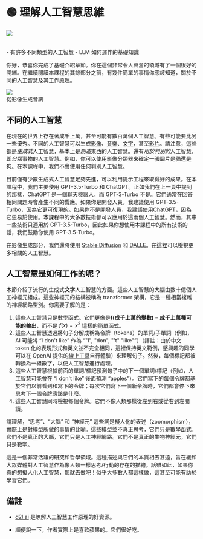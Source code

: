
# 🟢 理解人工智慧思維

<div style={{ textAlign: "center" }}>
  <Image
    src={"/docs/assets/basics/brain.svg"}
    width={1228}
    height={1014}
    style={{
      width: "100%",
      height: "300px",
      verticalAlign: "top",
      margin: "auto",
    }}
  />
</div>
<br />

<Takeaways>- 有許多不同類型的人工智慧 - LLM 如何運作的基礎知識</Takeaways>

你好，恭喜你完成了基礎介紹章節。你在這個非常令人興奮的領域有了一個很好的開端。在繼續閱讀本課程的其餘部分之前，有幾件簡單的事情你應該知道，關於不同的人工智慧及其工作原理。

<div style={{ textAlign: "center" }}>
  <Image
    src="/docs/assets/basics/music+image.webp"
    width={2462}
    height={762}
    style={{ width: "850px", margin: "auto" }}
  />
</div>

<div style={{ textAlign: "center" }}>從影像生成音訊</div>

## 不同的人工智慧

在現在的世界上存在著成千上萬，甚至可能有數百萬個人工智慧。有些可能要比另一些優秀。不同的人工智慧可以生成[影像](https://openai.com/product/dall-e-2)、[音樂](https://google-research.github.io/seanet/musiclm/examples/)、[文字](https://platform.openai.com/playground)，甚至[影片](https://makeavideo.studio/)。請注意，這些都是*生成式*人工智慧，基本上是*創造*東西的人工智慧。還有*用於判別的*人工智慧，即*分類*事物的人工智慧。例如，你可以使用影像分類器來確定一張圖片是貓還是狗。在本課程中，我們不會使用任何判別人工智慧。

目前僅有少數生成式人工智慧足夠先進，可以利用提示工程來取得好的成果。在本課程中，我們主要使用 GPT-3.5-Turbo 和 ChatGPT。正如我們在上一頁中提到的那樣，ChatGPT 是一個聊天機器人，而 GPT-3-Turbo 不是。它們通常在回答相同問題時會產生不同的響應。如果你是開發人員，我建議使用 GPT-3.5-Turbo，因為它更可復現的。如果你不是開發人員，我建議使用[ChatGPT](https://learnprompting.org/docs/category/%EF%B8%8F-image-prompting)，因為它更易於使用。本課程中的大多數技術都可以應用於這兩個人工智慧。然而，其中一些技術只適用於 GPT-3.5-Turbo，因此如果你想使用本課程中的所有技術的話，我們鼓勵你使用 GPT-3.5-Turbo。

在影像生成部分，我們還將使用 [Stable Diffusion](https://beta.dreamstudio.ai/home) 和 [DALLE](https://openai.com/product/dall-e-2)。在[這裡](https://learnprompting.org/docs/products#chatbots)可以檢視更多相關的人工智慧。

## 人工智慧是如何工作的呢？

本節介紹了流行的生成式**文字**人工智慧的方面。這些人工智慧的大腦由數十億個人工神經元組成。這些神經元的結構被稱為 transformer 架構，它是一種相當複雜的神經網路型別。你需要了解的是：

1. 這些人工智慧只是數學函式。它們更像是**f(成千上萬的變數) = 成千上萬種可能的輸出**，而不是 $f(x) = x^2$ 這樣的簡單函式。
2. 這些人工智慧透過將句子分解成稱為令牌（tokens）的單詞/子單詞（例如，AI 可能將 “I don't like” 作為 “"I", "don", "'t" "like"”）（譯註：由於中文 token 化的表現形式和英文並不完全相同，這裡保持英文範例，感興趣的同學可以在 OpenAI 提供的[線上工具](https://platform.openai.com/tokenizer)自行體驗）來理解句子。然後，每個標記都被轉換為一組數字，以便人工智慧進行處理。
3. 這些人工智慧根據前面的單詞/標記預測句子中的下一個單詞/標記（例如，人工智慧可能會在 “I don't like” 後面預測 “apples”）。它們寫下的每個令牌都基於它們以前看到和寫下的令牌；每次它們寫下一個新令牌時，它們都會停下來思考下一個令牌應該是什麼。
4. 這些人工智慧同時檢視每個令牌。它們不像人類那樣從左到右或從右到左閱讀。

請理解，“思考”、“大腦” 和 “神經元” 這些詞是擬人化的表述（zoomorphism），實際上是對模型所做的事情的比喻。這些模型並不真正思考，它們只是數學函式。它們不是真正的大腦，它們只是人工神經網路。它們不是真正的生物神經元，它們只是數字。

這是一個非常活躍的研究和哲學領域。這種描述與它們的本質相去甚遠，旨在緩和大眾媒體對人工智慧作為像人類一樣思考/行動的存在的描繪。話雖如此，如果你真的想擬人化人工智慧，那就去做吧！似乎大多數人都這樣做，這甚至可能有助於學習它們。

## 備註

- [d2l.ai](https://www.d2l.ai) 是瞭解人工智慧工作原理的好資源。

- 順便說一下，作者實際上是喜歡蘋果的。它們很好吃。

